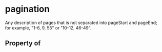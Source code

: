 # pagination

Any description of pages that is not separated into pageStart and pageEnd; for example, "1-6, 9, 55" or "10-12, 46-49".

## Property of




